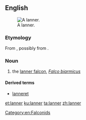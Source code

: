 ==English==
[[Image:Lanner Falcon 800.jpg|thumb|A lanner.]]

===Etymology===
From {{etyl|frm|en}} {{m|frm|lanier||cowardly}}, possibly from {{etyl|la|en}} {{m|la|lānārius}}.

===Noun===
{{en-noun}}

# the [[lanner falcon]], ''[[Falco biarmicus]]''

====Derived terms====
* [[lanneret]]

{{wikipedia|Lanner Falcon}}

[[Category:en:Falconids]]

[[et:lanner]]
[[ku:lanner]]
[[ta:lanner]]
[[zh:lanner]]
